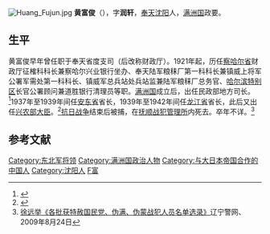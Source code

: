[[File:Huang_Fujun.jpg|thumb]]
'''黄富俊'''（{{bd|1890年||？||catIdx=Huang黄}}），字'''润轩'''，[[奉天|奉天]][[沈阳|沈阳]]人，[[满洲国|满洲国]]政要。

==生平==
黄富俊早年曾任职于奉天省度支司（后改称财政厅）。1921年起，历任[[察哈尔省|察哈尔省]]财政厅征榷科科长兼察哈尔兴业银行坐办、奉天陆军粮秣厂第一科科长兼镇威上将军公署军需处第一科科长、镇威军总兵站处兵站监兼陆军粮秣厂总务官、[[哈尔滨特别区|哈尔滨特别区]]长官公署顾问兼道胜银行清理员等职。[[满洲国|满洲国]]成立后，出任民政部地方司长。<ref>{{cite web|url=http://agzy.youth.cn/xzzh/201004/t20100415_1204567.htm|title=《伪“满洲国”官员黄富俊笔供》|publisher=中国青年网}}{{Dead link|date=2019年11月 |bot=InternetArchiveBot |fix-attempted=yes }}</ref>1937年至1939年间任[[安东省|安东省]]省长，1939年至1942年间任[[龙江省|龙江省]]省长，此后又出任[[满洲国国务院|兴农部大臣]]。<ref>{{cite book|title=《民国职官年表》|author=刘寿林|publisher=中华书局}}</ref>[[抗日战争|抗日战争]]结束后被捕，在[[抚顺战犯管理所|抚顺战犯管理所]]内死去。卒年不详。<ref>[http://news.qq.com/a/20090824/001176.htm 徐远举《各批获特赦国民党、伪满、伪蒙战犯人员名单选录》]辽宁警网、2009年8月24日</ref>

== 参考文献 ==
{{reflist}}

{{DEFAULTSORT:Huang黄}}
[[Category:东北军将领|Category:东北军将领]]
[[Category:满洲国政治人物|Category:满洲国政治人物]]
[[Category:与大日本帝国合作的中国人|Category:与大日本帝国合作的中国人]]
[[Category:沈阳人|Category:沈阳人]]
[[Category:黄姓|F富]]